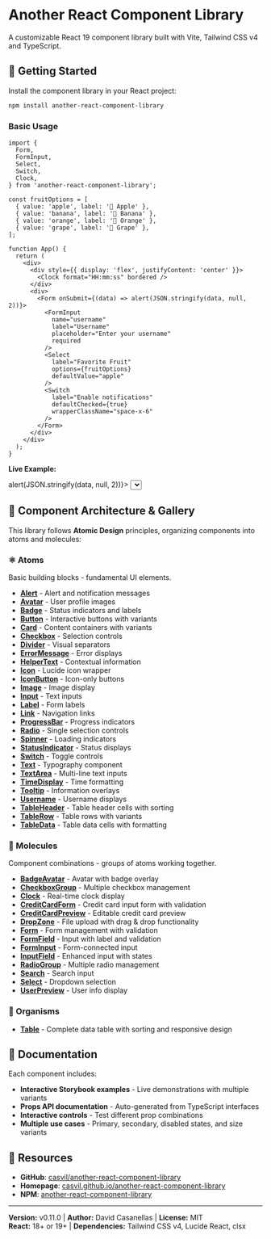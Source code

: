 
<Meta title="Introduction" />

# Another React Component Library

A customizable React 19 component library built with Vite, Tailwind CSS v4 and TypeScript.

## 🚀 Getting Started

Install the component library in your React project:

```bash
npm install another-react-component-library
```

### Basic Usage

```tsx
import {
  Form,
  FormInput,
  Select,
  Switch,
  Clock,
} from 'another-react-component-library';

const fruitOptions = [
  { value: 'apple', label: '🍎 Apple' },
  { value: 'banana', label: '🍌 Banana' },
  { value: 'orange', label: '🍊 Orange' },
  { value: 'grape', label: '🍇 Grape' },
];

function App() {
  return (
    <div>
      <div style={{ display: 'flex', justifyContent: 'center' }}>
        <Clock format="HH:mm:ss" bordered />
      </div>
      <div>
        <Form onSubmit={(data) => alert(JSON.stringify(data, null, 2))}>
          <FormInput
            name="username"
            label="Username"
            placeholder="Enter your username"
            required
          />
          <Select
            label="Favorite Fruit"
            options={fruitOptions}
            defaultValue="apple"
          />
          <Switch
            label="Enable notifications"
            defaultChecked={true}
            wrapperClassName="space-x-6"
          />
        </Form>
      </div>
    </div>
  );
}
```

**Live Example:**

<div
  style={{
    display: 'flex',
    flexDirection: 'column',
    gap: '16px',
    padding: '16px',
    border: '1px solid #e5e7eb',
    borderRadius: '8px',
    backgroundColor: '#f9fafb',
  }}
>
  <div style={{ display: 'flex', justifyContent: 'center' }}>
    <Clock format="HH:mm:ss" bordered />
  </div>
  <div>
    <Form onSubmit={(data) => alert(JSON.stringify(data, null, 2))}>
      <FormInput
        name="username"
        label="Username"
        placeholder="Enter your username"
        required
      />
      <Select
        label="Favorite Fruit"
        options={[
          { value: 'apple', label: '🍎 Apple' },
          { value: 'banana', label: '🍌 Banana' },
          { value: 'orange', label: '🍊 Orange' },
          { value: 'grape', label: '🍇 Grape' },
        ]}
        defaultValue="apple"
      />
      <Switch
        label="Enable notifications"
        defaultChecked={true}
        wrapperClassName="space-x-6"
      />
    </Form>
  </div>
</div>

## 🧩 Component Architecture & Gallery

This library follows **Atomic Design** principles, organizing components into atoms and molecules:

### ⚛️ Atoms

Basic building blocks - fundamental UI elements.

- **[Alert](?path=/story/atoms-alert--default)** - Alert and notification messages
- **[Avatar](?path=/story/atoms-avatar--image)** - User profile images
- **[Badge](?path=/story/atoms-badge--default)** - Status indicators and labels
- **[Button](?path=/story/atoms-button--primary)** - Interactive buttons with variants
- **[Card](?path=/story/atoms-card--default)** - Content containers with variants
- **[Checkbox](?path=/story/atoms-checkbox--default)** - Selection controls
- **[Divider](?path=/story/atoms-divider--horizontal)** - Visual separators
- **[ErrorMessage](?path=/story/atoms-errormessage--default)** - Error displays
- **[HelperText](?path=/story/atoms-helpertext--default)** - Contextual information
- **[Icon](?path=/story/atoms-icon--medium)** - Lucide icon wrapper
- **[IconButton](?path=/story/atoms-iconbutton--primary)** - Icon-only buttons
- **[Image](?path=/story/atoms-image--default)** - Image display
- **[Input](?path=/story/atoms-input--default)** - Text inputs
- **[Label](?path=/story/atoms-label--default)** - Form labels
- **[Link](?path=/story/atoms-link--primary)** - Navigation links
- **[ProgressBar](?path=/story/atoms-progressbar--default)** - Progress indicators
- **[Radio](?path=/story/atoms-radio--default)** - Single selection controls
- **[Spinner](?path=/story/atoms-spinner--default)** - Loading indicators
- **[StatusIndicator](?path=/story/atoms-statusindicator--default)** - Status displays
- **[Switch](?path=/story/atoms-switch--default)** - Toggle controls
- **[Text](?path=/story/atoms-text--default)** - Typography component
- **[TextArea](?path=/story/atoms-textarea--default)** - Multi-line text inputs
- **[TimeDisplay](?path=/story/atoms-timedisplay--default)** - Time formatting
- **[Tooltip](?path=/story/atoms-tooltip--default)** - Information overlays
- **[Username](?path=/story/atoms-username--default)** - Username displays
- **[TableHeader](?path=/story/atoms-tableheader--default)** - Table header cells with sorting
- **[TableRow](?path=/story/atoms-tablerow--default)** - Table rows with variants
- **[TableData](?path=/story/atoms-tabledata--default)** - Table data cells with formatting

### 🧬 Molecules

Component combinations - groups of atoms working together.

- **[BadgeAvatar](?path=/story/molecules-badgeavatar--default)** - Avatar with badge overlay
- **[CheckboxGroup](?path=/story/molecules-checkboxgroup--default)** - Multiple checkbox management
- **[Clock](?path=/story/molecules-clock--default)** - Real-time clock display
- **[CreditCardForm](?path=/story/molecules-creditcardform--default)** - Credit card input form with validation
- **[CreditCardPreview](?path=/story/molecules-creditcardpreview--default)** - Editable credit card preview
- **[DropZone](?path=/story/molecules-dropzone--default)** - File upload with drag & drop functionality
- **[Form](?path=/story/molecules-form--basicform)** - Form management with validation
- **[FormField](?path=/story/molecules-formfield--default)** - Input with label and validation
- **[FormInput](?path=/story/molecules-form--basicform)** - Form-connected input
- **[InputField](?path=/story/molecules-inputfield--default)** - Enhanced input with states
- **[RadioGroup](?path=/story/molecules-radiogroup--default)** - Multiple radio management
- **[Search](?path=/story/molecules-search--default)** - Search input
- **[Select](?path=/story/molecules-select--default)** - Dropdown selection
- **[UserPreview](?path=/story/molecules-userpreview--default)** - User info display

### 🔬 Organisms

- **[Table](?path=/docs/organisms-table--docs)** - Complete data table with sorting and responsive design

## 📖 Documentation

Each component includes:

- **Interactive Storybook examples** - Live demonstrations with multiple variants
- **Props API documentation** - Auto-generated from TypeScript interfaces
- **Interactive controls** - Test different prop combinations
- **Multiple use cases** - Primary, secondary, disabled states, and size variants

## 🔗 Resources

- **GitHub**: [casvil/another-react-component-library](https://github.com/casvil/another-react-component-library)
- **Homepage**: [casvil.github.io/another-react-component-library](https://casvil.github.io/another-react-component-library)
- **NPM**: [another-react-component-library](https://www.npmjs.com/package/another-react-component-library)

---

**Version:** v0.11.0 | **Author:** David Casanellas | **License:** MIT  
**React:** 18+ or 19+ | **Dependencies:** Tailwind CSS v4, Lucide React, clsx
